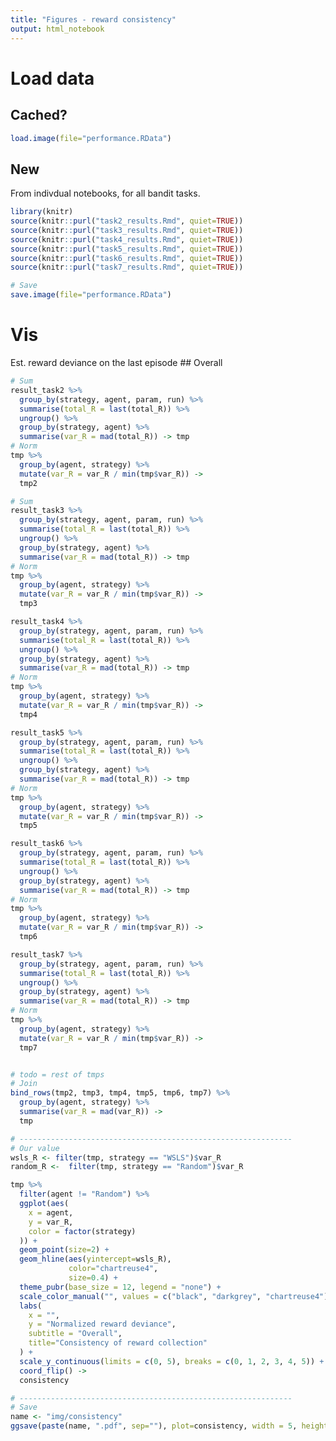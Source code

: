```yaml
---
title: "Figures - reward consistency"
output: html_notebook
---
```


# Load data
## Cached?
```r
load.image(file="performance.RData")
```

## New
From indivdual notebooks, for all bandit tasks.
```r
library(knitr)
source(knitr::purl("task2_results.Rmd", quiet=TRUE))
source(knitr::purl("task3_results.Rmd", quiet=TRUE))
source(knitr::purl("task4_results.Rmd", quiet=TRUE))
source(knitr::purl("task5_results.Rmd", quiet=TRUE))
source(knitr::purl("task6_results.Rmd", quiet=TRUE))
source(knitr::purl("task7_results.Rmd", quiet=TRUE))

# Save
save.image(file="performance.RData")
```

# Vis
Est. reward deviance on the last episode
## Overall
```r
# Sum
result_task2 %>%  
  group_by(strategy, agent, param, run) %>% 
  summarise(total_R = last(total_R)) %>% 
  ungroup() %>% 
  group_by(strategy, agent) %>% 
  summarise(var_R = mad(total_R)) -> tmp
# Norm
tmp %>%
  group_by(agent, strategy) %>%
  mutate(var_R = var_R / min(tmp$var_R)) ->
  tmp2

# Sum
result_task3 %>%  
  group_by(strategy, agent, param, run) %>% 
  summarise(total_R = last(total_R)) %>% 
  ungroup() %>% 
  group_by(strategy, agent) %>% 
  summarise(var_R = mad(total_R)) -> tmp
# Norm
tmp %>%
  group_by(agent, strategy) %>%
  mutate(var_R = var_R / min(tmp$var_R)) ->
  tmp3

result_task4 %>%  
  group_by(strategy, agent, param, run) %>% 
  summarise(total_R = last(total_R)) %>% 
  ungroup() %>% 
  group_by(strategy, agent) %>% 
  summarise(var_R = mad(total_R)) -> tmp
# Norm
tmp %>%
  group_by(agent, strategy) %>%
  mutate(var_R = var_R / min(tmp$var_R)) ->
  tmp4

result_task5 %>%  
  group_by(strategy, agent, param, run) %>% 
  summarise(total_R = last(total_R)) %>% 
  ungroup() %>% 
  group_by(strategy, agent) %>% 
  summarise(var_R = mad(total_R)) -> tmp
# Norm
tmp %>%
  group_by(agent, strategy) %>%
  mutate(var_R = var_R / min(tmp$var_R)) ->
  tmp5

result_task6 %>%  
  group_by(strategy, agent, param, run) %>% 
  summarise(total_R = last(total_R)) %>% 
  ungroup() %>% 
  group_by(strategy, agent) %>% 
  summarise(var_R = mad(total_R)) -> tmp
# Norm
tmp %>%
  group_by(agent, strategy) %>%
  mutate(var_R = var_R / min(tmp$var_R)) ->
  tmp6

result_task7 %>%  
  group_by(strategy, agent, param, run) %>% 
  summarise(total_R = last(total_R)) %>% 
  ungroup() %>% 
  group_by(strategy, agent) %>% 
  summarise(var_R = mad(total_R)) -> tmp
# Norm
tmp %>%
  group_by(agent, strategy) %>%
  mutate(var_R = var_R / min(tmp$var_R)) ->
  tmp7


# todo = rest of tmps
# Join
bind_rows(tmp2, tmp3, tmp4, tmp5, tmp6, tmp7) %>%
  group_by(agent, strategy) %>%
  summarise(var_R = mad(var_R)) ->
  tmp

# -------------------------------------------------------------
# Our value
wsls_R <- filter(tmp, strategy == "WSLS")$var_R
random_R <-  filter(tmp, strategy == "Random")$var_R

tmp %>% 
  filter(agent != "Random") %>% 
  ggplot(aes(
    x = agent,
    y = var_R,
    color = factor(strategy)
  )) +
  geom_point(size=2) +
  geom_hline(aes(yintercept=wsls_R), 
             color="chartreuse4",
             size=0.4) +
  theme_pubr(base_size = 12, legend = "none") +
  scale_color_manual("", values = c("black", "darkgrey", "chartreuse4")) +
  labs(
    x = "",
    y = "Normalized reward deviance",
    subtitle = "Overall",
    title="Consistency of reward collection"
  ) +
  scale_y_continuous(limits = c(0, 5), breaks = c(0, 1, 2, 3, 4, 5)) +
  coord_flip() ->
  consistency

# -------------------------------------------------------------
# Save
name <- "img/consistency"
ggsave(paste(name, ".pdf", sep=""), plot=consistency, width = 5, height = 5)
```
